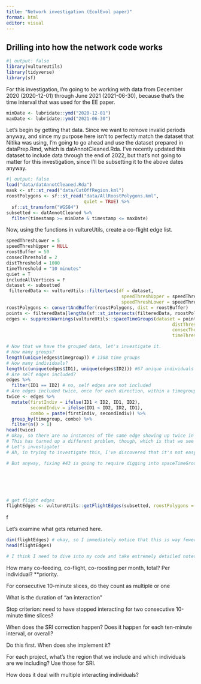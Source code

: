 ```yaml
---
title: "Network investigation (EcolEvol paper)"
format: html
editor: visual
---
```


## Drilling into how the network code works

```r
#| output: false
library(vultureUtils)
library(tidyverse)
library(sf)
```

For this investigation, I'm going to be working with data from December 2020 (2020-12-01) through June 2021 (2021-06-30), because that's the time interval that was used for the EE paper.

```r
minDate <- lubridate::ymd("2020-12-01")
maxDate <- lubridate::ymd("2021-06-30")
```

Let's begin by getting that data. Since we want to remove invalid periods anyway, and since my purpose here isn't to perfectly match the dataset that Nitika was using, I'm going to go ahead and use the dataset prepared in dataPrep.Rmd, which is datAnnotCleaned.Rda. I've recently updated this dataset to include data through the end of 2022, but that's not going to matter for this investigation, since I'll be subsetting it to the above dates anyway.

```r
#| output: false
load("data/datAnnotCleaned.Rda")
mask <- sf::st_read("data/CutOffRegion.kml")
roostPolygons <- sf::st_read("data/AllRoostPolygons.kml", 
                             quiet = TRUE) %>%
  sf::st_transform("WGS84")
subsetted <- datAnnotCleaned %>%
  filter(timestamp >= minDate & timestamp <= maxDate)
```

Now, using the functions in vultureUtils, create a co-flight edge list.

```r
speedThreshLower = 5
speedThreshUpper = NULL
roostBuffer = 50
consecThreshold = 2
distThreshold = 1000
timeThreshold = "10 minutes"
quiet = T
includeAllVertices = F
dataset <- subsetted
 filteredData <- vultureUtils::filterLocs(df = dataset,
                                           speedThreshUpper = speedThreshUpper,
                                           speedThreshLower = speedThreshLower)
roostPolygons <- convertAndBuffer(roostPolygons, dist = roostBuffer)
points <- filteredData[lengths(sf::st_intersects(filteredData, roostPolygons)) == 0,]
edges <- suppressWarnings(vultureUtils::spaceTimeGroups(dataset = points,
                                                              distThreshold = distThreshold,
                                                              consecThreshold = consecThreshold,
                                                              timeThreshold = timeThreshold))

# Now that we have the grouped data, let's investigate it.
# How many groups?
length(unique(edges$timegroup)) # 1308 time groups
# How many individuals?
length(c(unique(edges$ID1), unique(edges$ID2))) #67 unique individuals
# Are self edges included?
edges %>%
  filter(ID1 == ID2) # no, self edges are not included
# Are edges included twice, once for each direction, within a timegroup?
twice <- edges %>%
  mutate(firstIndiv = ifelse(ID1 < ID2, ID1, ID2),
         secondIndiv = ifelse(ID1 < ID2, ID2, ID1),
         combo = paste(firstIndiv, secondIndiv)) %>%
  group_by(timegroup, combo) %>%
  filter(n() > 1)
head(twice)
# Okay, so there are no instances of the same edge showing up twice in opposite directions.
# This has turned up a different problem, though, which is that we see one edge with the two individuals showing up in the *same* direction but with a different distance. I wonder what that's about.
# Let's investigate!
# Ah, in trying to investigate this, I've discovered that it's not easy to trace observations back to their source because spaceTimeGroups doesn't hold onto the original observation timestamps. See GH issue #43. Until this is fixed, I might have a hard time tackling this problem.

# But anyway, fixing #43 is going to require digging into spaceTimeGroups anyway. So let's just go ahead and do that here.






# get flight edges
flightEdges <- vultureUtils::getFlightEdges(subsetted, roostPolygons = roostPolygons, quiet = T)
```

f

Let's examine what gets returned here.

```r
dim(flightEdges) # okay, so I immediately notice that this is way fewer edges than Nitika returned (on the order of 150,000 in one month). What's going on?
head(flightEdges)

# I think I need to dive into my code and take extremely detailed notes about what it does. Time to go examine the source code for vultureUtils::getFlightEdges.
```

How many co-feeding, co-flight, co-roosting per month, total? Per individual? \*\*priority.

For consecutive 10-minute slices, do they count as multiple or one

What is the duration of "an interaction"

Stop criterion: need to have stopped interacting for two consecutive 10-minute time slices?

When does the SRI correction happen? Does it happen for each ten-minute interval, or overall?

Do this first. When does she implement it?

For each project, what's the region that we include and which individuals are we including? Use those for SRI.

How does it deal with multiple interacting individuals?
